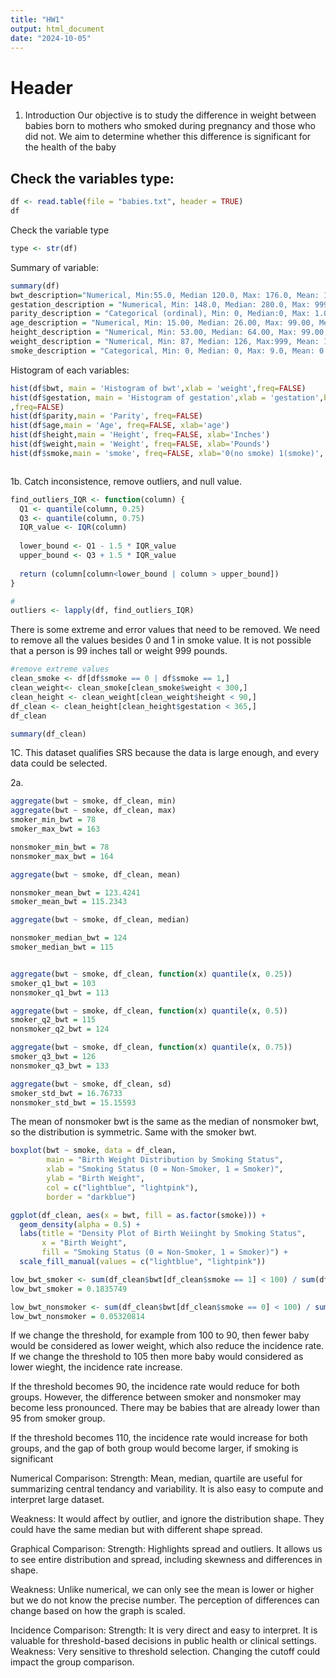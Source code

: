 ---
title: "HW1"
output: html_document
date: "2024-10-05"
---

# Header

1. Introduction
Our objective is to study the difference in weight between babies born to mothers who smoked during pregnancy and those who did not. We aim to determine whether this difference is significant for the health of the baby

## Check the variables type:
```{r}
df <- read.table(file = "babies.txt", header = TRUE)
df
```
Check the variable type

```{r}
type <- str(df)
```
Summary of variable:
```{r}
summary(df)
bwt_description="Numerical, Min:55.0, Median 120.0, Max: 176.0, Mean: 119.6"
gestation_description = "Numerical, Min: 148.0, Median: 280.0, Max: 999.0, Mean: 286.9"
parity_description = "Categorical (ordinal), Min: 0, Median:0, Max: 1.0000, Mean: 0.2549"
age_description = "Numerical, Min: 15.00, Median: 26.00, Max: 99.00, Mean: 27.37"
height_description = "Numerical, Min: 53.00, Median: 64.00, Max: 99.00, Mean: 64.67"
weight_description = "Numerical, Min: 87, Median: 126, Max:999, Mean: 154"
smoke_description = "Categorical, Min: 0, Median: 0, Max: 9.0, Mean: 0.4644"
```

Histogram of each variables:
```{r}
hist(df$bwt, main = 'Histogram of bwt',xlab = 'weight',freq=FALSE)
hist(df$gestation, main = 'Histogram of gestation',xlab = 'gestation',breaks =15,
,freq=FALSE)
hist(df$parity,main = 'Parity', freq=FALSE)
hist(df$age,main = 'Age', freq=FALSE, xlab='age')
hist(df$height,main = 'Height', freq=FALSE, xlab='Inches')
hist(df$weight,main = 'Weight', freq=FALSE, xlab='Pounds')
hist(df$smoke,main = 'smoke', freq=FALSE, xlab='0(no smoke) 1(smoke)', breaks = 20)



```



1b. 
Catch inconsistence, remove outliers, and null value.
```{r}
find_outliers_IQR <- function(column) {
  Q1 <- quantile(column, 0.25)
  Q3 <- quantile(column, 0.75)
  IQR_value <- IQR(column)
  
  lower_bound <- Q1 - 1.5 * IQR_value
  upper_bound <- Q3 + 1.5 * IQR_value
  
  return (column[column<lower_bound | column > upper_bound])
}

#
outliers <- lapply(df, find_outliers_IQR)


```
There is some extreme and error values that need to be removed. We need to remove all the values besides 0 and 1 in smoke value. It is not possible that a person is 99 inches tall or weight 999 pounds.

```{r}
#remove extreme values
clean_smoke <- df[df$smoke == 0 | df$smoke == 1,]
clean_weight<- clean_smoke[clean_smoke$weight < 300,]
clean_height <- clean_weight[clean_weight$height < 90,]
df_clean <- clean_height[clean_height$gestation < 365,]
df_clean
```

```{r}

summary(df_clean)
```

1C. This dataset qualifies SRS because the data is large enough, and every data could be selected.

2a. 
```{r}
aggregate(bwt ~ smoke, df_clean, min)
aggregate(bwt ~ smoke, df_clean, max)
smoker_min_bwt = 78
smoker_max_bwt = 163

nonsmoker_min_bwt = 78
nonsmoker_max_bwt = 164

aggregate(bwt ~ smoke, df_clean, mean)

nonsmoker_mean_bwt = 123.4241
smoker_mean_bwt = 115.2343

aggregate(bwt ~ smoke, df_clean, median)

nonsmoker_median_bwt = 124
smoker_median_bwt = 115


aggregate(bwt ~ smoke, df_clean, function(x) quantile(x, 0.25))
smoker_q1_bwt = 103
nonsmoker_q1_bwt = 113

aggregate(bwt ~ smoke, df_clean, function(x) quantile(x, 0.5))
smoker_q2_bwt = 115
nonsmoker_q2_bwt = 124

aggregate(bwt ~ smoke, df_clean, function(x) quantile(x, 0.75))
smoker_q3_bwt = 126
nonsmoker_q3_bwt = 133

aggregate(bwt ~ smoke, df_clean, sd)
smoker_std_bwt = 16.76733
nonsmoker_std_bwt = 15.15593
```
The mean of nonsmoker bwt is the same as the median of nonsmoker bwt, so the distribution is symmetric. Same with the smoker bwt.


```{r}
boxplot(bwt ~ smoke, data = df_clean,
        main = "Birth Weight Distribution by Smoking Status",
        xlab = "Smoking Status (0 = Non-Smoker, 1 = Smoker)",
        ylab = "Birth Weight",
        col = c("lightblue", "lightpink"),
        border = "darkblue")
```

```{r}

ggplot(df_clean, aes(x = bwt, fill = as.factor(smoke))) +
  geom_density(alpha = 0.5) +
  labs(title = "Density Plot of Birth Weiinght by Smoking Status",
       x = "Birth Weight",
       fill = "Smoking Status (0 = Non-Smoker, 1 = Smoker)") +
  scale_fill_manual(values = c("lightblue", "lightpink"))
```




```{r}
low_bwt_smoker <- sum(df_clean$bwt[df_clean$smoke == 1] < 100) / sum(df_clean$smoke == 1)
low_bwt_smoker = 0.1835749

low_bwt_nonsmoker <- sum(df_clean$bwt[df_clean$smoke == 0] < 100) / sum(df_clean$smoke ==0 )
low_bwt_nonsmoker = 0.05320814
```
If we change the threshold, for example from 100 to 90, then fewer baby would be considered as lower weight, which also reduce the incidence rate. 
If we change the threshold to 105 then more baby would considered as lower wieght, the incidence rate increase.

If the threshold becomes 90, the incidence rate would reduce for both groups. However, the difference between smoker and nonsmoker may become less pronounced. There may be babies that are already lower than 95 from smoker group.

If the threshold becomes 110, the incidence rate would increase for both groups, and the gap of both group would become larger, if smoking is significant 


Numerical Comparison:
Strength: Mean, median, quartile are useful for summarizing central tendancy and variability. It is also easy to compute and interpret large dataset.

Weakness: It would affect by outlier, and ignore the distribution shape. They could have the same median but with different shape spread.


Graphical Comparison:
Strength: Highlights spread and outliers. It allows us to see entire distribution and spread, including skewness and differences in shape.

Weakness: Unlike numerical, we can only see the mean is lower or higher but we do not know the precise number. The perception of differences can change based on how the graph is scaled.


Incidence Comparison:
Strength: It is very direct and easy to interpret. It is valuable for threshold-based decisions in public health or clinical settings.
Weakness: Very sensitive to threshold selection. Changing the cutoff could impact the group comparison. 

